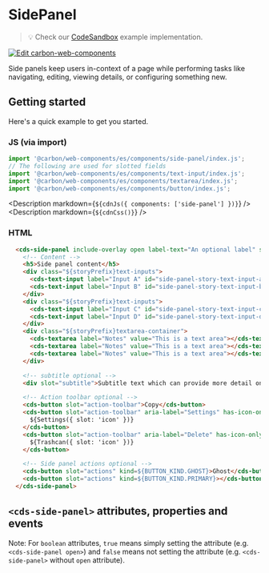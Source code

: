 
# SidePanel

> 💡 Check our
> [CodeSandbox](https://codesandbox.io/s/github/carbon-design-system/carbon-for-ibm-dotcom/tree/feat/main/packages/carbon-web-components/examples/codesandbox/basic/components/side-panel)
> example implementation.

[![Edit carbon-web-components](https://codesandbox.io/static/img/play-codesandbox.svg)](https://codesandbox.io/s/github/carbon-design-system/carbon-for-ibm-dotcom/tree/feat/main/packages/carbon-web-components/examples/codesandbox/basic/components/side-panel)

Side panels keep users in-context of a page while performing tasks like navigating, editing, viewing details, or configuring something new.

## Getting started

Here's a quick example to get you started.

### JS (via import)

```javascript
import '@carbon/web-components/es/components/side-panel/index.js';
// The following are used for slotted fields
import '@carbon/web-components/es/components/text-input/index.js';
import '@carbon/web-components/es/components/textarea/index.js';
import '@carbon/web-components/es/components/button/index.js';
```

<Description markdown={`${cdnJs({ components: ['side-panel'] })}`} />
<Description markdown={`${cdnCss()}`} />

### HTML

```html
  <cds-side-panel include-overlay open label-text="An optional label" size="md" title="A title, can be omitted">
    <!-- Content -->
    <h5>Side panel content</h5>
    <div class="${storyPrefix}text-inputs">
      <cds-text-input label="Input A" id="side-panel-story-text-input-a"></cds-text-input>
      <cds-text-input label="Input B" id="side-panel-story-text-input-b"></cds-text-input>
    </div>
    <div class="${storyPrefix}text-inputs">
      <cds-text-input label="Input C" id="side-panel-story-text-input-c"></cds-text-input>
      <cds-text-input label="Input D" id="side-panel-story-text-input-d"></cds-text-input>
    </div>
    <div class="${storyPrefix}textarea-container">
      <cds-textarea label="Notes" value="This is a text area"></cds-textarea>
      <cds-textarea label="Notes" value="This is a text area"></cds-textarea>
      <cds-textarea label="Notes" value="This is a text area"></cds-textarea>
    </div>

    <!-- subtitle optional -->
    <div slot="subtitle">Subtitle text which can provide more detail on the content being displayed.</div>

    <!-- Action toolbar optional -->
    <cds-button slot="action-toolbar">Copy</cds-button>
    <cds-button slot="action-toolbar" aria-label="Settings" has-icon-only="true" kind=${BUTTON_KIND.GHOST} size="sm" tooltip-text="Settings">
      ${Settings({ slot: 'icon' })}
    </cds-button>
    <cds-button slot="action-toolbar" aria-label="Delete" has-icon-only="true" kind=${BUTTON_KIND.GHOST} size="sm" tooltip-text="Delete">
      ${Trashcan({ slot: 'icon' })}
    </cds-button>

    <!-- Side panel actions optional -->
    <cds-button slot="actions" kind=${BUTTON_KIND.GHOST}>Ghost</cds-button>
    <cds-button slot="actions" kind=${BUTTON_KIND.PRIMARY}></cds-button>
  </cds-side-panel>
```

## `<cds-side-panel>` attributes, properties and events

Note: For `boolean` attributes, `true` means simply setting the attribute (e.g.
`<cds-side-panel open>`) and `false` means not setting the attribute (e.g.
`<cds-side-panel>` without `open` attribute).

<Props of="cds-side-panel" />
